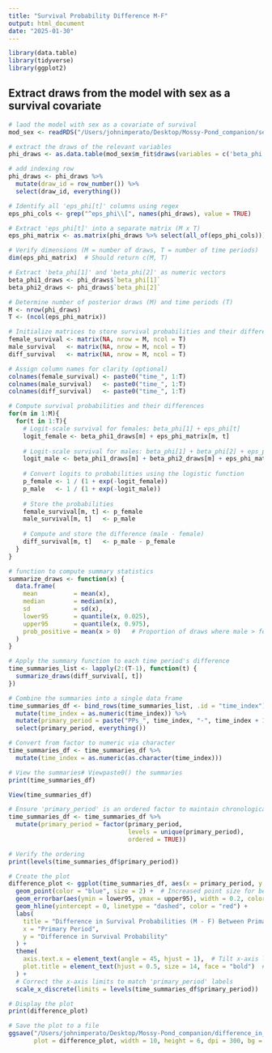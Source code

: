 ```yaml
---
title: "Survival Probability Difference M-F"
output: html_document
date: "2025-01-30"
---
```


```r

library(data.table)
library(tidyverse)
library(ggplot2)

```

## Extract draws from the model with sex as a survival covariate

```r

# laod the model with sex as a covariate of survival
mod_sex <- readRDS("/Users/johnimperato/Desktop/Mossy-Pond_companion/sex_survival_covariate_model_4.rds")

# extract the draws of the relevant variables
phi_draws <- as.data.table(mod_sex$m_fit$draws(variables = c('beta_phi', 'eps_phi'), format = 'draws_df'))

# add indexing row
phi_draws <- phi_draws %>%
  mutate(draw_id = row_number()) %>%
  select(draw_id, everything()) 

```

```r

# Identify all 'eps_phi[t]' columns using regex
eps_phi_cols <- grep("^eps_phi\\[", names(phi_draws), value = TRUE)

# Extract 'eps_phi[t]' into a separate matrix (M x T)
eps_phi_matrix <- as.matrix(phi_draws %>% select(all_of(eps_phi_cols)))

# Verify dimensions (M = number of draws, T = number of time periods)
dim(eps_phi_matrix)  # Should return c(M, T)

# Extract 'beta_phi[1]' and 'beta_phi[2]' as numeric vectors
beta_phi1_draws <- phi_draws$`beta_phi[1]`
beta_phi2_draws <- phi_draws$`beta_phi[2]`

```

```r

# Determine number of posterior draws (M) and time periods (T)
M <- nrow(phi_draws)
T <- (ncol(eps_phi_matrix))

# Initialize matrices to store survival probabilities and their differences
female_survival <- matrix(NA, nrow = M, ncol = T)
male_survival   <- matrix(NA, nrow = M, ncol = T)
diff_survival   <- matrix(NA, nrow = M, ncol = T)

# Assign column names for clarity (optional)
colnames(female_survival) <- paste0("time_", 1:T)
colnames(male_survival)   <- paste0("time_", 1:T)
colnames(diff_survival)   <- paste0("time_", 1:T)

# Compute survival probabilities and their differences
for(m in 1:M){
  for(t in 1:T){
    # Logit-scale survival for females: beta_phi[1] + eps_phi[t]
    logit_female <- beta_phi1_draws[m] + eps_phi_matrix[m, t]
    
    # Logit-scale survival for males: beta_phi[1] + beta_phi[2] + eps_phi[t]
    logit_male <- beta_phi1_draws[m] + beta_phi2_draws[m] + eps_phi_matrix[m, t]
    
    # Convert logits to probabilities using the logistic function
    p_female <- 1 / (1 + exp(-logit_female))
    p_male   <- 1 / (1 + exp(-logit_male))
    
    # Store the probabilities
    female_survival[m, t] <- p_female
    male_survival[m, t]   <- p_male
    
    # Compute and store the difference (male - female)
    diff_survival[m, t]   <- p_male - p_female
  }
}

```

```r

# function to compute summary statistics
summarize_draws <- function(x) {
  data.frame(
    mean          = mean(x),
    median        = median(x),
    sd            = sd(x),
    lower95       = quantile(x, 0.025),
    upper95       = quantile(x, 0.975),
    prob_positive = mean(x > 0)   # Proportion of draws where male > female
  )
}

# Apply the summary function to each time period's difference
time_summaries_list <- lapply(2:(T-1), function(t) {
  summarize_draws(diff_survival[, t])
})

# Combine the summaries into a single data frame
time_summaries_df <- bind_rows(time_summaries_list, .id = "time_index") %>%
  mutate(time_index = as.numeric(time_index)) %>%
  mutate(primary_period = paste("PPs_", time_index, "-", time_index + 1)) %>%
  select(primary_period, everything())

# Convert from factor to numeric via character
time_summaries_df <- time_summaries_df %>%
  mutate(time_index = as.numeric(as.character(time_index)))

# View the summaries# Viewpaste0() the summaries
print(time_summaries_df)

View(time_summaries_df)

```

```r

# Ensure 'primary_period' is an ordered factor to maintain chronological order in the plot
time_summaries_df <- time_summaries_df %>%
  mutate(primary_period = factor(primary_period, 
                                 levels = unique(primary_period), 
                                 ordered = TRUE))

# Verify the ordering
print(levels(time_summaries_df$primary_period))

# Create the plot
difference_plot <- ggplot(time_summaries_df, aes(x = primary_period, y = mean)) +
  geom_point(color = "blue", size = 2) +  # Increased point size for better visibility
  geom_errorbar(aes(ymin = lower95, ymax = upper95), width = 0.2, color = "blue") +
  geom_hline(yintercept = 0, linetype = "dashed", color = "red") +
  labs(
    title = "Difference in Survival Probabilities (M - F) Between Primary Periods\nsurvival_fill_value = 'M'",
    x = "Primary Period",
    y = "Difference in Survival Probability"
  ) +
  theme(
    axis.text.x = element_text(angle = 45, hjust = 1),  # Tilt x-axis labels for readability
    plot.title = element_text(hjust = 0.5, size = 14, face = "bold")  # Center and style the title
  ) +
  # Correct the x-axis limits to match 'primary_period' labels
  scale_x_discrete(limits = levels(time_summaries_df$primary_period))

# Display the plot
print(difference_plot)

# Save the plot to a file
ggsave("/Users/johnimperato/Desktop/Mossy-Pond_companion/difference_in_survival_probabilities_M_fill.png", 
       plot = difference_plot, width = 10, height = 6, dpi = 300, bg = "white")
```